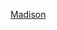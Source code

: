 {{US county navigation box
| template_name = 麥迪遜縣 (印地安納州)
| collapse_state = 
| listclass = hlist
| county = 麥迪遜縣
| state = 印地安納州

| map_image = Map of Indiana highlighting Madison County.svg
| map_caption = 
| map_size = 100x100

| seat = 安德森

| title1 = [[都市]]
| body1 = 
* [[亞歷山德里亞 (印地安納州)|亞歷山德里亞]] 
* [[安德森 (印地安納州)|安德森]] 
* [[埃爾伍德 (印地安納州)|埃爾伍德]]‡

| title2 = [[鎮|市鎮]]
| body2  = 
* [[切斯特菲尔德]]‡ 
* [[國會高地 (印地安納州)|國會高地]] 
* [[埃奇伍德 (印地安納州)|埃奇伍德]] 
* [[弗蘭克頓 (印地安納州)|弗蘭克頓]] 
* [[英格爾斯 (印地安納州)|英格爾斯]] 
* [[拉帕爾 (印地安納州)|拉帕爾]] 
* [[馬克爾維爾 (印地安納州)|馬克爾維爾]] 
* [[奧雷斯特斯 (印地安納州)|奧雷斯特斯]] 
* [[彭德爾頓 (印地安納州)|彭德爾頓]] 
* [[里弗福雷斯特 (印地安納州)|里弗福雷斯特]] 
* [[薩米特維爾 (印地安納州)|薩米特維爾]] 
* [[伍德洛恩高地 (印地安納州)|伍德洛恩高地]]

| title3 = [[行政鎮區]]
| body3  =
* [[亞當斯鎮區 (印地安納州麥迪遜縣)|亞當斯]] 
* [[安德森鎮區 (印地安納州麥迪遜縣)|安德森]] 
* [[布恩鎮區 (印地安納州麥迪遜縣)|布恩]] 
* [[達克克里克鎮區 (印地安納州麥迪遜縣)|達克克里克]] 
* [[福爾克里克鎮區 (印地安納州麥迪遜縣)|福爾克里克]] 
* [[格林鎮區 (印地安納州麥迪遜縣)|格林]] 
* [[傑克遜鎮區 (印地安納州麥迪遜縣)|傑克遜]] 
* [[拉法葉鎮區 (印地安納州麥迪遜縣)|拉法葉]] 
* [[門羅鎮區 (印地安納州麥迪遜縣)|門羅]] 
* [[派普克里克鎮區 (印地安納州麥迪遜縣)|派普克里克]] 
* [[里奇蘭鎮區 (印地安納州麥迪遜縣)|里奇蘭]] 
* [[斯托尼克里克鎮區 (印地安納州麥迪遜縣)|斯托尼克里克]] 
* [[尤尼昂鎮區 (印地安納州麥迪遜縣)|尤尼昂]] 
* [[范布倫鎮區 (印地安納州麥迪遜縣)|范布倫]]

| title4 =  [[非建制地區]]
| body4 = 
* [[阿爾方特 (印地安納州)|阿爾方特]] 
* [[阿利安斯 (印地安納州)|阿利安斯]] 
* [[布盧默 (印地安納州)|布盧默]] 
* [[鄧迪 (印地安納州)|鄧迪]] 
* [[恩波里亞 (印地安納州)|恩波里亞]] 
* [[費舍爾斯堡 (印地安納州)|費舍爾斯堡]] 
* [[佛羅里達 (印地安納州)|佛羅里達]] 
* [[漢密爾頓 (印地安納州麥迪遜縣)|漢密爾頓]] 
* [[哈茲克拉布爾 (印地安納州)|哈茲克拉布爾]] 
* [[亨茨維爾 (印地安納州麥迪遜縣)|亨茨維爾]] 
* [[利熱爾 (印地安納州)|利熱爾]] 
* [[林伍德 (印地安納州)|林伍德]] 
* [[蒙維爾 (印地安納州)|蒙維爾]] 
* [[新哥倫布 (印地安納州)|新哥倫布]] 
* [[珀金斯維爾 (印地安納州)|珀金斯維爾]] 
* [[普羅斯珀里蒂 (印地安納州)|普羅斯珀里蒂]] 
* [[里格登 (印地安納州)|里格登]]‡ 
* [[森維尤 (印地安納州)|森維尤]]
* [[西埃爾伍德 (印地安納州)|西埃爾伍德]]‡

| title5 = 備註
| body5 = ‡該聚居地有部分隸屬其他縣份

}}<noinclude>
[[Category:印第安納州縣份導航模板|Madison]]
</noinclude>